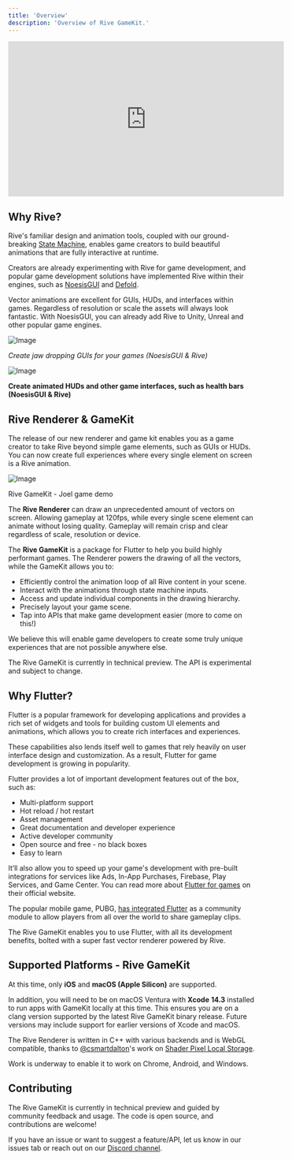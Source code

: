 ```yaml
---
title: 'Overview'
description: 'Overview of Rive GameKit.'
---
```

<iframe width="560" height="315" src="https://www.youtube.com/embed/YwRWJX0OC34?si=0WevitbktECtWPM7" title="YouTube video player" frameborder="0" allow="accelerometer; autoplay; clipboard-write; encrypted-media; gyroscope; picture-in-picture; web-share" referrerpolicy="strict-origin-when-cross-origin" allowfullscreen></iframe>

## Why Rive?

Rive's familiar design and animation tools, coupled with our ground-breaking [State Machine](/runtimes/state-machines), enables game creators to build beautiful animations that are fully interactive at runtime.

Creators are already experimenting with Rive for game development, and popular game development solutions have implemented Rive within their engines, such as [NoesisGUI](https://rive.app/use-cases/) and [Defold](https://defold.com/extension-rive/).

Vector animations are excellent for GUIs, HUDs, and interfaces within games. Regardless of resolution or scale the assets will always look fantastic. With NoesisGUI, you can already add Rive to Unity, Unreal and other popular game engines.

![Image](https://ucarecdn.com/d74635b8-a82c-4ff4-857a-32b51571d132/)

*Create jaw dropping GUIs for your games (NoesisGUI & Rive)*

![Image](https://ucarecdn.com/4d338ab9-e544-4ec8-950f-fd9a05e975fa/)

**Create animated HUDs and other game interfaces, such as health bars (NoesisGUI & Rive)**

## Rive Renderer & GameKit

The release of our new renderer and game kit enables you as a game creator to take Rive beyond simple game elements, such as GUIs or HUDs. You can now create full experiences where every single element on screen is a Rive animation.

![Image](https://ucarecdn.com/f5e1cbdd-ebe7-4cba-8371-46f7d70a4862/)

Rive GameKit - Joel game demo

The **Rive Renderer** can draw an unprecedented amount of vectors on screen. Allowing gameplay at 120fps, while every single scene element can animate without losing quality. Gameplay will remain crisp and clear regardless of scale, resolution or device.

The **Rive GameKit** is a package for Flutter to help you build highly performant games. The Renderer powers the drawing of all the vectors, while the GameKit allows you to:

- Efficiently control the animation loop of all Rive content in your scene.
- Interact with the animations through state machine inputs.
- Access and update individual components in the drawing hierarchy.
- Precisely layout your game scene.
- Tap into APIs that make game development easier (more to come on this!)

We believe this will enable game developers to create some truly unique experiences that are not possible anywhere else.

<Note>
 The Rive GameKit is currently in technical preview. The API is experimental and subject to change.
</Note>

## Why Flutter?

Flutter is a popular framework for developing applications and provides a rich set of widgets and tools for building custom UI elements and animations, which allows you to create rich interfaces and experiences.

These capabilities also lends itself well to games that rely heavily on user interface design and customization. As a result, Flutter for game development is growing in popularity.

Flutter provides a lot of important development features out of the box, such as:

- Multi-platform support
- Hot reload / hot restart
- Asset management
- Great documentation and developer experience
- Active developer community
- Open source and free - no black boxes
- Easy to learn

It’ll also allow you to speed up your game's development with pre-built integrations for services like Ads, In-App Purchases, Firebase, Play Services, and Game Center. You can read more about [Flutter for games](https://flutter.dev/games) on their official website.

The popular mobile game, PUBG, [has integrated Flutter](https://flutter.dev/showcase/pubg-mobile) as a community module to allow players from all over the world to share gameplay clips.

The Rive GameKit enables you to use Flutter, with all its development benefits, bolted with a super fast vector renderer powered by Rive.

## Supported Platforms - Rive GameKit

At this time, only **iOS** and **macOS (Apple Silicon)** are supported.

In addition, you will need to be on macOS Ventura with **Xcode** **14.3** installed to run apps with GameKit locally at this time. This ensures you are on a clang version supported by the latest Rive GameKit binary release. Future versions may include support for earlier versions of Xcode and macOS.

The Rive Renderer is written in C++ with various backends and is WebGL compatible, thanks to [@csmartdalton](https://twitter.com/csmartdalton)'s work on [Shader Pixel Local Storage](https://registry.khronos.org/webgl/extensions/WEBGL_shader_pixel_local_storage/).

Work is underway to enable it to work on Chrome, Android, and Windows.

## Contributing

The Rive GameKit is currently in technical preview and guided by community feedback and usage. The code is open source, and contributions are welcome!

If you have an issue or want to suggest a feature/API, let us know in our issues tab or reach out on our [Discord channel](https://discord.com/invite/FGjmaTr).